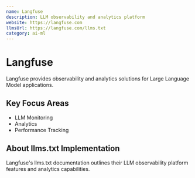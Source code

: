 ```yaml
---
name: Langfuse
description: LLM observability and analytics platform
website: https://langfuse.com
llmsUrl: https://langfuse.com/llms.txt
category: ai-ml
---
```


# Langfuse

Langfuse provides observability and analytics solutions for Large Language Model applications.

## Key Focus Areas

- LLM Monitoring
- Analytics
- Performance Tracking

## About llms.txt Implementation

Langfuse's llms.txt documentation outlines their LLM observability platform features and analytics capabilities.
